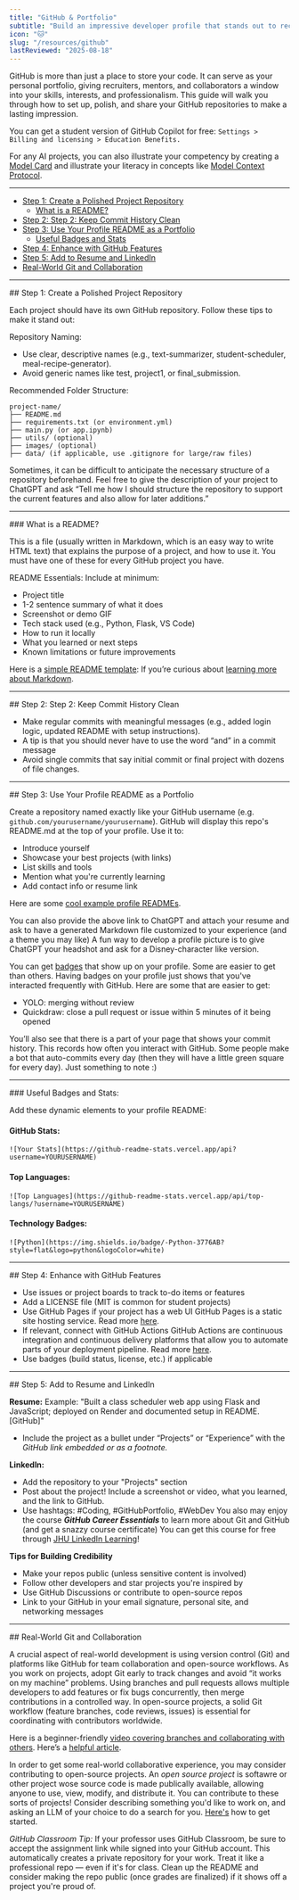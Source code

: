 ```yaml
---
title: "GitHub & Portfolio"
subtitle: "Build an impressive developer profile that stands out to recruiters"
icon: "🐱"
slug: "/resources/github"
lastReviewed: "2025-08-18"
---
```


GitHub is more than just a place to store your code. It can serve as your personal portfolio, giving recruiters, mentors, and collaborators a window into your skills, interests, and professionalism. This guide will walk you through how to set up, polish, and share your GitHub repositories to make a lasting impression.

You can get a student version of GitHub Copilot for free: ```Settings > Billing and licensing > Education Benefits.```

For any AI projects, you can also illustrate your competency by creating a [Model Card](https://modelcards.withgoogle.com/) and illustrate your literacy in concepts like [Model Context Protocol](https://modelcontextprotocol.io/introduction).

<hr className="my-8 border-gray-200" />

- [Step 1: Create a Polished Project Repository](#step1)
	- [What is a README?](#readme)
- [Step 2: Step 2: Keep Commit History Clean](#step2)
- [Step 3: Use Your Profile README as a Portfolio](#step3)
	- [Useful Badges and Stats](#badges)
- [Step 4: Enhance with GitHub Features](#step4)
- [Step 5: Add to Resume and LinkedIn](#step5)
- [Real-World Git and Collaboration](#bonus)


<hr className="my-8 border-gray-200" />
<div id="step1">
## Step 1: Create a Polished Project Repository
</div>


Each project should have its own GitHub repository. Follow these tips to make it stand out:

Repository Naming:
- Use clear, descriptive names (e.g., text-summarizer, student-scheduler, meal-recipe-generator).
- Avoid generic names like test, project1, or final_submission.

Recommended Folder Structure:
```
project-name/
├── README.md
├── requirements.txt (or environment.yml)
├── main.py (or app.ipynb)
├── utils/ (optional)
├── images/ (optional)
├── data/ (if applicable, use .gitignore for large/raw files)
```
Sometimes, it can be difficult to anticipate the necessary structure of a repository beforehand. Feel free to give the description of your project to ChatGPT and ask “Tell me how I should structure the repository to support the current features and also allow for later additions.”

<hr className="my-8 border-gray-200" />
<div id="readme">
### What is a README?
</div>

This is a file (usually written in Markdown, which is an easy way to write HTML text) that explains the purpose of a project, and how to use it. You must have one of these for every GitHub project you have.

README Essentials:
Include at minimum:
* Project title
* 1-2 sentence summary of what it does
* Screenshot or demo GIF
* Tech stack used (e.g., Python, Flask, VS Code)
* How to run it locally
* What you learned or next steps
* Known limitations or future improvements

Here is a [simple README template](https://gist.github.com/DomPizzie/7a5ff55ffa9081f2de27c315f5018afc): 
If you’re curious about [learning more about Markdown](https://www.markdownguide.org/cheat-sheet/).

<hr className="my-8 border-gray-200" />
<div id="step2">
## Step 2: Step 2: Keep Commit History Clean
</div>

- Make regular commits with meaningful messages (e.g., added login logic, updated README with setup instructions).
- A tip is that you should never have to use the word “and” in a commit message
- Avoid single commits that say initial commit or final project with dozens of file changes.

<hr className="my-8 border-gray-200" />
<div id="step3">
## Step 3: Use Your Profile README as a Portfolio
</div>

Create a repository named exactly like your GitHub username (e.g. ```github.com/yourusername/yourusername```). GitHub will display this repo's README.md at the top of your profile. Use it to:
- Introduce yourself
- Showcase your best projects (with links)
- List skills and tools
- Mention what you're currently learning
- Add contact info or resume link

Here are some [cool example profile READMEs](https://github.com/abhisheknaiidu/awesome-github-profile-readme).

You can also provide the above link to ChatGPT and attach your resume and ask to have a generated Markdown file customized to your experience (and a theme you may like)
A fun way to develop a profile picture is to give ChatGPT your headshot and ask for a Disney-character like version.

You can get [badges](https://github.com/Thinkright20/Profile-Badges) that show up on your profile. Some are easier to get than others. Having badges on your profile just shows that you've interacted frequently with GitHub. Here are some that are easier to get:
- YOLO: merging without review
- Quickdraw: close a pull request or issue within 5 minutes of it being opened

You’ll also see that there is a part of your page that shows your commit history. This records how often you interact with GitHub. Some people make a bot that auto-commits every day (then they will have a little green square for every day). Just something to note :)

<hr className="my-8 border-gray-200" />
<div id="badges">
### Useful Badges and Stats:
</div>


Add these dynamic elements to your profile README:

#### GitHub Stats:
```
![Your Stats](https://github-readme-stats.vercel.app/api?username=YOURUSERNAME)
```

#### Top Languages:
```
![Top Languages](https://github-readme-stats.vercel.app/api/top-langs/?username=YOURUSERNAME)
```

#### Technology Badges:
```
![Python](https://img.shields.io/badge/-Python-3776AB?style=flat&logo=python&logoColor=white)
```

<hr className="my-8 border-gray-200" />
<div id="step4">
## Step 4: Enhance with GitHub Features
</div>

- Use issues or project boards to track to-do items or features
- Add a LICENSE file (MIT is common for student projects)
- Use GitHub Pages if your project has a web UI
	GitHub Pages is a static site hosting service. Read more [here](https://docs.github.com/en/pages/getting-started-with-github-pages/what-is-github-pages).
- If relevant, connect with GitHub Actions
GitHub Actions are continuous integration and continuous delivery platforms that allow you to automate parts of your deployment pipeline. Read more [here](https://docs.github.com/en/actions/get-started/understand-github-actions).
- Use badges (build status, license, etc.) if applicable

<hr className="my-8 border-gray-200" />
<div id="step5">
## Step 5: Add to Resume and LinkedIn
</div>

**Resume:**
Example: "Built a class scheduler web app using Flask and JavaScript; deployed on Render and documented setup in README. [GitHub]"
* Include the project as a bullet under “Projects” or “Experience” with the *GitHub link embedded or as a footnote.*

**LinkedIn:**
- Add the repository to your "Projects" section
- Post about the project! Include a screenshot or video, what you learned, and the link to GitHub.
- Use hashtags: #Coding, #GitHubPortfolio, #WebDev
You also may enjoy the course ___GitHub Career Essentials___ to learn more about Git and GitHub (and get a snazzy course certificate) You can get this course for free through [JHU LinkedIn Learning](linkedinlearning.jh.edu)!

**Tips for Building Credibility**
- Make your repos public (unless sensitive content is involved)
- Follow other developers and star projects you're inspired by
- Use GitHub Discussions or contribute to open-source repos
- Link to your GitHub in your email signature, personal site, and networking messages

<hr className="my-8 border-gray-200" />
<div id="bonus">
## Real-World Git and Collaboration
</div>

A crucial aspect of real-world development is using version control (Git) and platforms like GitHub for team collaboration and open-source workflows. As you work on projects, adopt Git early to track changes and avoid “it works on my machine” problems. Using branches and pull requests allows multiple developers to add features or fix bugs concurrently, then merge contributions in a controlled way. In open-source projects, a solid Git workflow (feature branches, code reviews, issues) is essential for coordinating with contributors worldwide.

Here is a beginner-friendly [video covering branches and collaborating with others](https://www.youtube.com/watch?v=FyAAIHHClqI). Here’s a [helpful article](https://dev.to/karanpratapsingh/my-journey-to-understanding-git-github-and-collaborative-workflow-46me).

In order to get some real-world collaborative experience, you may consider contributing to open-source projects. An *open source project* is softawre or other project wose source code is made publically available, allowing anyone to use, view, modify, and distribute it. You can contribute to these sorts of projects! Consider describing something you'd like to work on, and asking an LLM of your choice to do a search for you. [Here's](https://www.firsttimersonly.com/) how to get started.

*GitHub Classroom Tip:*
If your professor uses GitHub Classroom, be sure to accept the assignment link while signed into your GitHub account. This automatically creates a private repository for your work. Treat it like a professional repo — even if it's for class. Clean up the README and consider making the repo public (once grades are finalized) if it shows off a project you're proud of.


